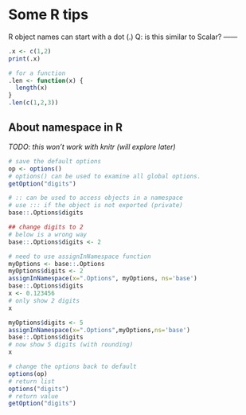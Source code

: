 Some R tips
======

R object names can start with a dot (.)
Q: is this similar to Scalar?
------

```r
.x <- c(1,2)
print(.x)

# for a function
.len <- function(x) {
  length(x)
}
.len(c(1,2,3))
```

About namespace in R
------
*TODO: this won't work with knitr (will explore later)*

```r
# save the default options
op <- options()
# options() can be used to examine all global options.
getOption("digits")

# :: can be used to access objects in a namespace
# use ::: if the object is not exported (private)
base::.Options$digits

## change digits to 2
# below is a wrong way
base::.Options$digits <- 2

# need to use assignInNamespace function
myOptions <- base::.Options
myOptions$digits <- 2
assignInNamespace(x=".Options", myOptions, ns='base')
base::.Options$digits
x <- 0.123456
# only show 2 digits
x

myOptions$digits <- 5
assignInNamespace(x=".Options",myOptions,ns='base')
base::.Options$digits
# now show 5 digits (with rounding)
x

# change the options back to default
options(op)
# return list
options("digits")
# return value
getOption("digits")
```